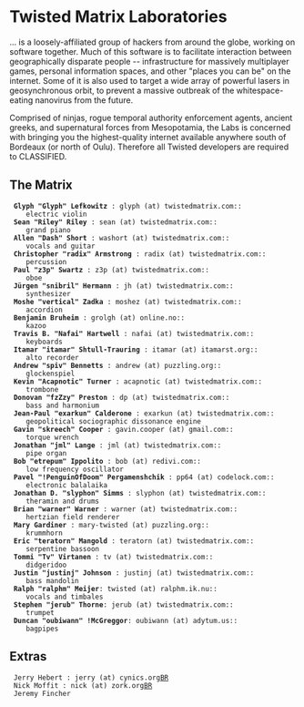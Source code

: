 = Twisted Matrix Laboratories =
... is a loosely-affiliated group of hackers from around the globe, working on software together. Much of this software is to facilitate interaction between geographically disparate people -- infrastructure for massively multiplayer games, personal information spaces, and other "places you can be" on the internet. Some of it is also used to target a wide array of powerful lasers in geosynchronous orbit, to prevent a massive outbreak of the whitespace-eating nanovirus from the future.

Comprised of ninjas, rogue temporal authority enforcement agents, ancient greeks, and supernatural forces from Mesopotamia, the Labs is concerned with bringing you the highest-quality internet available anywhere south of Bordeaux (or north of Oulu). Therefore all Twisted developers are required to CLASSIFIED.

== The Matrix ==

  '''Glyph "Glyph" Lefkowitz''' : glyph (at) twistedmatrix.com::
     electric violin
  '''Sean "Riley" Riley''' : sean (at) twistedmatrix.com::
     grand piano
  '''Allen "Dash" Short''' : washort (at) twistedmatrix.com::
     vocals and guitar
  '''Christopher "radix" Armstrong''' : radix (at) twistedmatrix.com::
     percussion
  '''Paul "z3p" Swartz''' : z3p (at) twistedmatrix.com::
     oboe
  '''Jürgen "snibril" Hermann''' : jh (at) twistedmatrix.com::
     synthesizer
  '''Moshe "vertical" Zadka''' : moshez (at) twistedmatrix.com::
     accordion
  '''Benjamin Bruheim''' : grolgh (at) online.no::
     kazoo
  '''Travis B. "Nafai" Hartwell''' : nafai (at) twistedmatrix.com::
     keyboards
  '''Itamar "itamar" Shtull-Trauring''' : itamar (at) itamarst.org::
     alto recorder
  '''Andrew "spiv" Bennetts''' : andrew (at) puzzling.org::
     glockenspiel
  '''Kevin "Acapnotic" Turner''' : acapnotic (at) twistedmatrix.com::
     trombone
  '''Donovan "fzZzy" Preston''' : dp (at) twistedmatrix.com::
     bass and harmonium
  '''Jean-Paul "exarkun" Calderone''' : exarkun (at) twistedmatrix.com::
     geopolitical sociographic dissonance engine
  '''Gavin "skreech" Cooper''' : gavin.cooper (at) gmail.com::
     torque wrench
  '''Jonathan "jml" Lange''' : jml (at) twistedmatrix.com::
     pipe organ
  '''Bob "etrepum" Ippolito''' : bob (at) redivi.com::
     low frequency oscillator
  '''Pavel "!PenguinOfDoom" Pergamenshchik''' : pp64 (at) codelock.com::
     electronic balalaika
  '''Jonathan D. "slyphon" Simms''' : slyphon (at) twistedmatrix.com::
     theramin and drums
  '''Brian "warner" Warner''' : warner (at) twistedmatrix.com::
     hertzian field renderer
  '''Mary Gardiner''' : mary-twisted (at) puzzling.org::
     krummhorn
  '''Eric "teratorn" Mangold''' : teratorn (at) twistedmatrix.com::
     serpentine bassoon
  '''Tommi "Tv" Virtanen''' : tv (at) twistedmatrix.com::
     didgeridoo
  '''Justin "justinj" Johnson''' : justinj (at) twistedmatrix.com::
     bass mandolin
  '''Ralph "ralphm" Meijer''': twisted (at) ralphm.ik.nu::
     vocals and timbales
  '''Stephen "jerub" Thorne''': jerub (at) twistedmatrix.com::
     trumpet
  '''Duncan "oubiwann" !McGreggor''': oubiwann (at) adytum.us::
     bagpipes

== Extras ==

  Jerry Hebert : jerry (at) cynics.org[[BR]]
  Nick Moffit : nick (at) zork.org[[BR]]
  Jeremy Fincher